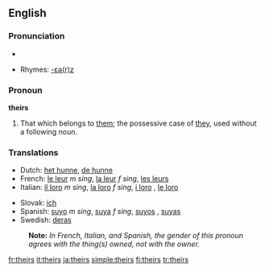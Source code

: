 ==English==

===Pronunciation===
*{{audio|en-us-theirs.ogg|Audio (US)}}

*Rhymes: [[Rhymes:English:-ɛə(r)z|-ɛə(r)z]]

===Pronoun===
'''theirs'''

# That which belongs to [[them]]; the possessive case of [[they]], used without a following noun.

===Translations===
{{top}}
*Dutch: [[het hunne]], [[de hunne]]
*French: [[le leur]] ''m sing'', [[la leur]] ''f sing'', [[les leurs]] {{p}}
*Italian: [[il loro]] ''m sing'', [[la loro]] ''f sing'', [[i loro]] {{m}} {{p}}, [[le loro]] {{f}} {{p}}
{{mid}}
*Slovak: [[ich#Slovak|ich]]
*Spanish: [[suyo]] ''m sing'', [[suya]] ''f sing'', [[suyos]] {{m}} {{p}}, [[suyas]] {{f}} {{p}}
*Swedish: [[deras]]
{{bottom}}
:'''Note:''' ''In French, Italian, and Spanish, the gender of this pronoun agrees with the thing(s) owned, not with the owner.''

[[fr:theirs]]
[[it:theirs]]
[[ja:theirs]]
[[simple:theirs]]
[[fi:theirs]]
[[tr:theirs]]